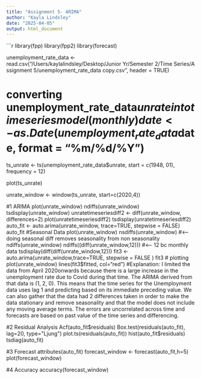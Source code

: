 ```yaml
---
title: "Assignment 5- ARIMA"
author: "Kayla Lindsley"
date: "2025-04-05"
output: html_document
---
```


```r
library(fpp)
library(fpp2)
library(forecast)

unemployment_rate_data <- read.csv("/Users/kaylalindsley/Desktop/Junior\ Yr/Semester\ 2/Time\ Series/Assignment\ 5/unemployment_rate_data\ copy.csv", header = TRUE)

# converting unemployment_rate_data$unrate into time series model(monthly)
date <- as.Date(unemployment_rate_data$date, format = "%m/%d/%Y")
ts_unrate <- ts(unemployment_rate_data$unrate, start = c(1948, 01), frequency = 12)

plot(ts_unrate)

unrate_window <- window(ts_unrate, start=c(2020,4))

#1 ARIMA
plot(unrate_window)
ndiffs(unrate_window)
tsdisplay(unrate_window)
unratetimeseriesdiff2 <- diff(unrate_window, differences=2)
plot(unratetimeseriesdiff2)
tsdisplay(unratetimeseriesdiff2)
auto_fit <- auto.arima(unrate_window, trace=TRUE, stepwise = FALSE)
auto_fit
#Seasonal Data 
plot(unrate_window)
nsdiffs(unrate_window) #<-- doing seasonal diff removes seasonality from non seasonality
ndiffs(unrate_window)
ndiffs((diff(unrate_window,12))) #<-- 12 bc monthly data 
tsdisplay(diff(diff(unrate_window,12)))
fit3 <- auto.arima(unrate_window,trace=TRUE, stepwise = FALSE )
fit3
# plotting
plot(unrate_window)
lines(fit3$fitted, col="red")
#Explanation: I limited the data from April 2020onwards because there is a large increase in the unemployment rate due to Covid during that time. The ARIMA derived from that data is (1, 2, 0). This means that the time series for the Unemployment data uses lag 1 and predicting based on its immediate preceding value. We can also gather that the data had 2 differences taken in order to make the data stationary and remove seasonality and that the model does not include any moving average terms. The errors are uncorrelated across time and forecasts are based on past value of the time series and differencing.  

#2 Residual Analysis
Acf(auto_fit$residuals)
Box.test(residuals(auto_fit), lag=20, type="Ljung")
plot.ts(residuals(auto_fit))
hist(auto_fit$residuals)
tsdiag(auto_fit)

#3 Forecast
attributes(auto_fit)
forecast_window <- forecast(auto_fit,h=5)
plot(forecast_window)

#4 Accuracy 
accuracy(forecast_window)



